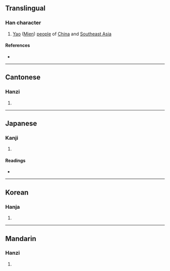 {{character info/new}}
==Translingual==

===Han character===
{{Han char|rn=9|rad=人|as=10|sn=12|four=27272|canj=OBOU|ids=⿰亻䍃}}

# [[Yao]] ([[Mien]]) [[people]] of [[China]] and [[Southeast Asia]]

====References====
* {{Han ref|kx=0113.260|dkj=00971|dj=0241.150|hdz=10203.200|uh=509C|ud=20636|bh=D85C|bd=55388}}

----

==Cantonese==

===Hanzi===
{{yue-hanzi|jyut=|y=yiu4}}

# {{defn|lang=yue|sort=人10}}

----

==Japanese==

===Kanji===
{{ja-kanji|grade=|rs=人10}}

# {{defn|lang=ja|sort=人10}}

====Readings====
* {{ja-readings|on=[[よう]] (yō)|kun=[[ふぞろい]] (fuzoroi), [[えだち]] (edachi), [[つかい]] (tsukai)}}

----

==Korean==

===Hanja===
{{ko-hanja|hangeul=요|rv=yo|mr=yo}}

# {{defn|lang=ko|sort=人10}}

----

==Mandarin==

===Hanzi===
{{cmn-hanzi|pin=[[yáo]] ([[yao2]])|wg=yao<sup>2</sup>}}

# {{defn|lang=cmn|sort=人10}}